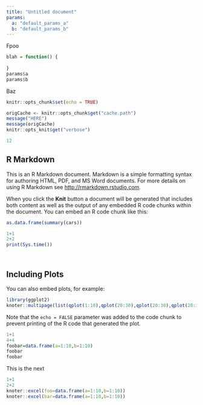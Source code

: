 ```yaml
---
title: "Untitled document"
params:
  a: "default_params_a"
  b: "default_params_b"
---
```


Fpoo

```r
blah = function() {
  
}
params$a
params$b
```

Baz

```r
knitr::opts_chunk$set(echo = TRUE)
```
```r
origCache <- knitr::opts_chunk$get("cache.path")
message("HERE")
message(origCache)
knitr::opts_knit$get("verbose")
```


```r
12
```

## R Markdown

This is an R Markdown document. Markdown is a simple formatting syntax for authoring HTML, PDF, and MS Word documents. For more details on using R Markdown see <http://rmarkdown.rstudio.com>.

When you click the **Knit** button a document will be generated that includes both content as well as the output of any embedded R code chunks within the document. You can embed an R code chunk like this:

```r
as.data.frame(summary(cars))
```

```r
1+1
2+2
print(Sys.time())
```

```r
```

```r
```

## Including Plots

You can also embed plots, for example:

```r
library(ggplot2)
knoter::multipage(list(qplot(1:10),qplot(20:30),qplot(20:30),qplot(20:30),qplot(20:30)))
```

Note that the `echo = FALSE` parameter was added to the code chunk to prevent printing of the R code that generated the plot.

```r
1+1
4+4
foobar=data.frame(a=1:10,b=1:10)
foobar
foobar
```

This is the next


```r
1+1
2+2
knoter::excel(foo=data.frame(a=1:10,b=1:10))
knoter::excel(bar=data.frame(a=1:10,b=1:10))
```
